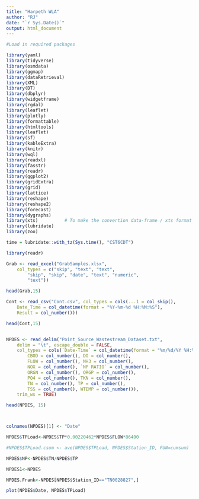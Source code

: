 ```yaml
---
title: "Harpeth WLA"
author: "RJ"
date: "`r Sys.Date()`"
output: html_document
---
```



```r
#Load in required packages

library(yaml)
library(tidyverse)
library(osmdata) 
library(ggmap)
library(dataRetrieval)
library(XML)
library(DT)
library(dbplyr)
library(widgetframe)
library(rgdal)
library(leaflet)
library(plotly)
library(formattable)
library(htmltools)
library(leaflet)
library(sf)
library(kableExtra)
library(knitr)
library(wql)
library(readxl)
library(fasstr)
library(readr)
library(ggplot2)
library(gridExtra)
library(grid)
library(lattice)
library(reshape)
library(reshape2)
library(forecast)
library(dygraphs)
library(xts)          # To make the convertion data-frame / xts format
library(lubridate)
library(zoo)

time = lubridate::with_tz(Sys.time(), "CST6CDT")

```




```r

library(readr)

Grab <- read_excel("GrabSamples.xlsx", 
    col_types = c("skip", "text", "text", 
        "skip", "skip", "date", "text", "numeric", 
        "text"))

head(Grab,15)

Cont <- read_csv("Cont.csv", col_types = cols(...1 = col_skip(), 
    Date_Time = col_datetime(format = "%Y-%m-%d %H:%M:%S"), 
    Result = col_number()))

head(Cont,15)


NPDES <- read_delim("Point_Source_Wastestream_Dataset.txt", 
    delim = "\t", escape_double = FALSE, 
    col_types = cols(`Date-Time` = col_datetime(format = "%m/%d/%Y %H:%M"), 
        CBOD = col_number(), DO = col_number(), 
        FLOW = col_number(), NH3 = col_number(), 
        NOX = col_number(), `NP RATIO` = col_number(), 
        ORGN = col_number(), ORGP = col_number(), 
        PO4 = col_number(), TKN = col_number(), 
        TN = col_number(), TP = col_number(), 
        TSS = col_number(), WTEMP = col_number()), 
    trim_ws = TRUE)

head(NPDES, 15)




```

```r

colnames(NPDES)[1] <- "Date"

NPDES$TPLoad<-NPDES$TP*0.00220462*NPDES$FLOW*86400

#NPDES$TPLoad.csum <- ave(NPDES$TPLoad, NPDES$Station_ID, FUN=cumsum)

NPDES$NP<-NPDES$TN/NPDES$TP

NPDES1<-NPDES

NPDES.Frank<-NPDES[NPDES$Station_ID=="TN0028827",]

plot(NPDES$Date, NPDES$TPLoad)


```



